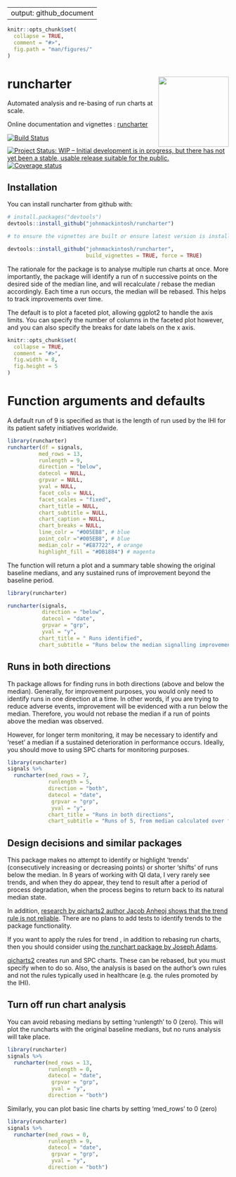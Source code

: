 
---
output: github_document
---

<!-- README.md is generated from README.Rmd. Please edit that file -->

```r
knitr::opts_chunk$set(
  collapse = TRUE,
  comment = "#>",
  fig.path = "man/figures/"
)
```

# runcharter <img src="man/figures/logo.png" width="160px" align="right" /> 


Automated analysis and re-basing of  run charts at scale.

Online documentation and vignettes : [runcharter](https://www.johnmackintosh.com/runcharter/)

[![Build Status](https://travis-ci.org/johnmackintosh/runcharter.svg?branch=master)](https://travis-ci.org/johnmackintosh/runcharter)
[![Project Status: WIP – Initial development is in progress, but there has not yet been a stable, usable release suitable for the public.](https://www.repostatus.org/badges/latest/wip.svg)](https://www.repostatus.org/#wip)
[![Coverage status](https://codecov.io/gh/johnmackintosh/runcharter/branch/master/graph/badge.svg)](https://codecov.io/github/johnmackintosh/runcharter?branch=master)

## Installation

You can install runcharter from github with:

```r
# install.packages("devtools")
devtools::install_github("johnmackintosh/runcharter")

# to ensure the vignettes are built or ensure latest version is installed:

devtools::install_github("johnmackintosh/runcharter", 
                         build_vignettes = TRUE, force = TRUE)
```

The rationale for the package is to analyse multiple run charts at once.
More importantly, the package will identify a run of n successive points on the desired side of the median line, and will recalculate / rebase the median accordingly.
Each time a run occurs, the median will be rebased.
This helps to track improvements over time. 


The default is to plot a faceted plot, allowing ggplot2 to handle the axis limits. 
You can specify the number of columns in the faceted plot however, and you can also specify the breaks for date labels on the x axis.



```r
knitr::opts_chunk$set(
  collapse = TRUE,
  comment = "#>",
  fig.width = 8,
  fig.height = 5
)
```


# Function arguments and defaults

A default run of 9 is specified as that is the length of run used by the IHI for its patient safety initiatives worldwide. 

```r

library(runcharter)
runcharter(df = signals,
          med_rows = 13,
          runlength = 9,
          direction = "below",
          datecol = NULL,
          grpvar = NULL,
          yval = NULL,
          facet_cols = NULL,
          facet_scales = "fixed",
          chart_title = NULL,
          chart_subtitle = NULL,
          chart_caption = NULL,
          chart_breaks = NULL,
          line_colr = "#005EB8", # blue
          point_colr ="#005EB8", # blue
          median_colr = "#E87722", # orange
          highlight_fill = "#DB1884") # magenta

```

The function will return a plot and a summary table showing the original baseline medians, and any sustained runs of improvement beyond the baseline period.


```r

library(runcharter)

runcharter(signals,
           direction = "below",
           datecol = "date", 
           grpvar = "grp",
           yval = "y", 
          chart_title = " Runs identified",
          chart_subtitle = "Runs below the median signalling improvement")

```



## Runs in both directions

Th package allows for finding runs in both directions (above and below the median). 
Generally, for improvement purposes, you would only need to identify runs in one direction at a time. 
In other words, if you are trying to reduce adverse events, improvement will be evidenced with a run below the median. Therefore, you would not rebase the median if a run of points above the median was observed. 

However, for longer term monitoring, it may be necessary to identify and 'reset' a median if a sustained deterioration in performance occurs. Ideally, you should move to using SPC charts for monitoring purposes.

```r
library(runcharter)
signals %>% 
  runcharter(med_rows = 7, 
             runlength = 5,
             direction = "both",
             datecol = "date", 
              grpvar = "grp",
              yval = "y", 
             chart_title = "Runs in both directions",
             chart_subtitle = "Runs of 5, from median calculated over first 7 data points in each location")

```



## Design decisions and similar packages

This package makes no attempt to identify or highlight 'trends' (consecutively increasing or decreasing points) or shorter 'shifts' of runs below the median.
In 8 years of working with QI data, I very rarely see trends, and when they do appear, they tend to result after a period of process degradation, when the process begins to return back to its natural median state. 

In addition, [research by qicharts2 author Jacob Anheoj shows that the trend rule is not reliable](https://journals.plos.org/plosone/article?id=10.1371/journal.pone.0121349). There are no plans to add tests to identify trends to the package functionality.

If you want to apply the rules for trend , in addition to rebasing run charts, then you should consider using [the runchart package by Joseph Adams](https://github.com/jsphdms/runchart).


[qicharts2](https://github.com/anhoej/qicharts2) creates run and SPC charts. These can be rebased, but you must specify when to do so. Also, the analysis is based on the author's own rules and not the rules typically used in healthcare (e.g. the rules promoted by the IHI).


## Turn off run chart analysis

You can avoid rebasing medians by setting 'runlength' to 0 (zero).
This will plot the runcharts with the original baseline medians, but no runs analysis will take place.

```r
library(runcharter)
signals %>% 
  runcharter(med_rows = 13,
             runlength = 0, 
             datecol = "date",
              grpvar = "grp", 
              yval = "y",
             direction = "both")

```

Similarly, you can plot basic line charts by setting 'med_rows' to 0 (zero)

```r
library(runcharter)
signals %>% 
  runcharter(med_rows = 0,
             runlength = 9, 
             datecol = "date",
              grpvar = "grp", 
              yval = "y",
             direction = "both")

```
